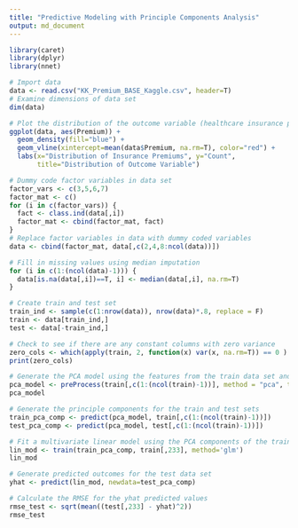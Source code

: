 ---
title: "Predictive Modeling with Principle Components Analysis"
output: md_document
---

```{r setup, include=FALSE}

library(caret)
library(dplyr)
library(nnet)

```

```{r}
# Import data
data <- read.csv("KK_Premium_BASE_Kaggle.csv", header=T)
# Examine dimensions of data set
dim(data)

```

```{r}
# Plot the distribution of the outcome variable (healthcare insurance premiums)
ggplot(data, aes(Premium)) +    
  geom_density(fill="blue") +   
  geom_vline(xintercept=mean(data$Premium, na.rm=T), color="red") +   
  labs(x="Distribution of Insurance Premiums", y="Count",         
       title="Distribution of Outcome Variable")

```


```{r}
# Dummy code factor variables in data set
factor_vars <- c(3,5,6,7)
factor_mat <- c()
for (i in c(factor_vars)) {
  fact <- class.ind(data[,i])
  factor_mat <- cbind(factor_mat, fact)
}
# Replace factor variables in data with dummy coded variables
data <- cbind(factor_mat, data[,c(2,4,8:ncol(data))])

# Fill in missing values using median imputation
for (i in c(1:(ncol(data)-1))) {
  data[is.na(data[,i])==T, i] <- median(data[,i], na.rm=T)
}

# Create train and test set
train_ind <- sample(c(1:nrow(data)), nrow(data)*.8, replace = F)
train <- data[train_ind,]
test <- data[-train_ind,]

```


```{r}

# Check to see if there are any constant columns with zero variance
zero_cols <- which(apply(train, 2, function(x) var(x, na.rm=T)) == 0 )
print(zero_cols)

```


```{r}
# Generate the PCA model using the features from the train data set and a variance threshold of 99%
pca_model <- preProcess(train[,c(1:(ncol(train)-1))], method = "pca", thresh = .99)
pca_model

```


```{r}
# Generate the principle components for the train and test sets
train_pca_comp <- predict(pca_model, train[,c(1:(ncol(train)-1))])
test_pca_comp <- predict(pca_model, test[,c(1:(ncol(train)-1))])

# Fit a multivariate linear model using the PCA components of the train data set
lin_mod <- train(train_pca_comp, train[,233], method='glm')
lin_mod

```


```{r}

# Generate predicted outcomes for the test data set
yhat <- predict(lin_mod, newdata=test_pca_comp)

# Calculate the RMSE for the yhat predicted values
rmse_test <- sqrt(mean((test[,233] - yhat)^2))
rmse_test

```
